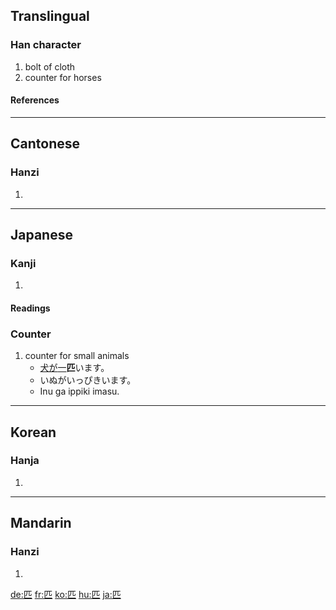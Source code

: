 {{see|疋}}

==Translingual==
===Han character===
{{Han char|rn=23|rad=匸|as=02|sn=4|four=7171<sub>1</sub>|canj=尸金 (SC)}}
# bolt of cloth
# counter for horses
====References====
{{Han ref|kx=0154.360|dkj=02673|dj=0347.110|hdz=10081.060|uh=5339|ud=21305|bh=A4C7|bd=42183}}
----
==Cantonese==
===Hanzi===
{{yue-hanzi|jyut=[[pat1]]|y=[[pat1]]}}
# {{defn|Cantonese}}
----
==Japanese==
===Kanji===
{{ja-kanji|grade=7|rs=匸02}}
# {{defn|Japanese}}
====Readings====
{{ja-readings|on=[[ひつ]] (hitsu), [[ひき]] (hiki)|kun=[[たぐい]] (tagui), [[たぐう]] (taguu)}}

===Counter===
{{ja-pos|k|counter|hira=ひき|rom=hiki}}
# counter for small animals
#*[[犬]]が[[一]]'''匹'''います。
#*いぬがいっぴきいます。
#*Inu ga ippiki imasu.

----
==Korean==
===Hanja===
{{ko-hanja|hangeul=[[필]], [[목]]|rv=pil, mok|mr=p'il, mok}}
# {{defn|Korean}}
----
==Mandarin==
===Hanzi===
{{cmn-hanzi|pin=[[pǐ]] ([[pi3]])|wg=p'i<sup>3</sup>}}
# {{defn|Mandarin}}

[[de:匹]]
[[fr:匹]]
[[ko:匹]]
[[hu:匹]]
[[ja:匹]]
